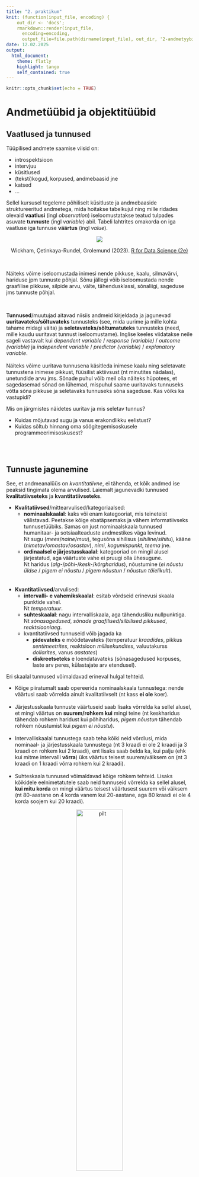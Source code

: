 ```yaml
---
title: "2. praktikum"
knit: (function(input_file, encoding) {
    out_dir <- 'docs';
    rmarkdown::render(input_file,
      encoding=encoding,
      output_file=file.path(dirname(input_file), out_dir, '2-andmetyybid_objektityybid.html'))})
date: 12.02.2025 
output: 
  html_document:
    theme: flatly
    highlight: tango
    self_contained: true
---
```


```r
knitr::opts_chunk$set(echo = TRUE)
```


# Andmetüübid ja objektitüübid {.tabset .tabset-pills}

## Vaatlused ja tunnused

<!-- Mis on andmed? informatsioon kellegi või millegi kohta-->

Tüüpilised andmete saamise viisid on:  

- introspektsioon  
- intervjuu  
- küsitlused  
- (teksti)kogud, korpused, andmebaasid jne    
- katsed  
- ... 

Sellel kursusel tegeleme põhiliselt küsitluste ja andmebaaside struktureeritud andmetega, mida hoitakse tabelkujul ning mille ridades olevaid **vaatlusi** (ingl *observation*) iseloomustatakse teatud tulpades asuvate **tunnuste** (ingl *variable*) abil. Tabeli lahtrites omakorda on iga vaatluse iga tunnuse **väärtus** (ingl *value*).     

<center>  
![](imgs/var_obs_val.png)  
<p>Wickham, Çetinkaya-Rundel, Grolemund (2023). <a href="https://r4ds.hadley.nz/">R for Data Science (2e)</a></p>
</center>  

<br>

Näiteks võime iseloomustada inimesi nende pikkuse, kaalu, silmavärvi, hariduse jpm tunnuste põhjal. Sõnu jällegi võib iseloomustada nende graafilise pikkuse, silpide arvu, välte, tähendusklassi, sõnaliigi, sageduse jms tunnuste põhjal.  

<br>

**Tunnused**/muutujad aitavad niisiis andmeid kirjeldada ja jagunevad **uuritavateks/sõltuvateks** tunnusteks (see, mida uurime ja mille kohta tahame midagi väita) ja **seletavateks/sõltumatuteks** tunnusteks (need, mille kaudu uuritavat tunnust iseloomustame). Inglise keeles viidatakse neile sageli vastavalt kui *dependent variable* / *response (variable)* / *outcome (variable)* ja *independent variable* / *predictor (variable)* / *explanatory variable*.  
<br>
Näiteks võime uuritava tunnusena käsitleda inimese kaalu ning seletavate tunnustena inimese pikkust, füüsilist aktiivsust (nt minutites nädalas), unetundide arvu jms. Sõnade puhul võib meil olla näiteks hüpotees, et sagedasemad sõnad on lühemad, mispuhul saame uuritavaks tunnuseks võtta sõna pikkuse ja seletavaks tunnuseks sõna sageduse. Kas võiks ka vastupidi?     

Mis on järgmistes näidetes uuritav ja mis seletav tunnus?   

- Kuidas mõjutavad sugu ja vanus erakondlikku eelistust?   
- Kuidas sõltub hinnang oma söögitegemisoskusele programmeerimisoskusest?   

<br>
<br>

## Tunnuste jagunemine

See, et andmeanalüüs on *kvantitatiivne*, ei tähenda, et kõik andmed ise peaksid tingimata olema arvulised. Laiemalt jagunevadki tunnused __kvalitatiivseteks__ ja __kvantitatiivseteks__.  

- __Kvalitatiivsed__/mittearvulised/kategoriaalsed:  
    * __nominaalskaalal__: kaks või enam kategooriat, mis teineteist välistavad. Peetakse kõige ebatäpsemaks ja vähem informatiivseks tunnusetüübiks. Samas on just nominaalskaala tunnused humanitaar- ja sotsiaalteaduste andmestikes väga levinud. <br> Nt sugu (_mees_/_naine_/_muu_), tegusõna sihilisus (_sihiline_/_sihitu_), kääne (_nimetav_/_omastav_/_osastav_), _nimi_, _kogumispunkt_, _teema_ jne.  
    * __ordinaalsel e järjestusskaalal__: kategooriad on mingil alusel järjestatud, aga väärtuste vahe ei pruugi olla ühesugune. <br> Nt haridus (_alg-_/_põhi-_/_kesk-_/_kõrgharidus_), nõustumine (_ei nõustu üldse_ / _pigem ei nõustu_ / _pigem nõustun_ / _nõustun täielikult_).  
<br>    
- __Kvantitatiivsed__/arvulised:
    * __intervalli- e vahemikskaalal__: esitab võrdseid erinevusi skaala punktide vahel. <br> Nt _temperatuur_.
    * __suhteskaalal__: nagu intervalliskaala, aga tähendusliku nullpunktiga. <br> Nt _sõnasagedused_, _sõnade graafilised/silbilised pikkused_, _reaktsiooniaeg_.  
    * kvantitatiivsed tunnuseid võib jagada ka  
        - __pidevateks__ e mõõdetavateks (temperatuur _kraadides_, pikkus _sentimeetrites_, reaktsioon _millisekundites_, valuutakurss _dollarites_, vanus _aastates_)  
        - __diskreetseteks__ e loendatavateks (sõnasagedused korpuses, laste arv peres, külastajate arv etendusel).  


Eri skaalal tunnused võimaldavad erineval hulgal tehteid.   

- Kõige piiratumalt saab opereerida nominaalskaala tunnustega: nende väärtusi saab võrrelda ainult kvalitatiivselt (nt kass __ei ole__ koer).   
<br>
- Järjestusskaala tunnuste väärtuseid saab lisaks võrrelda ka sellel alusel, et mingi väärtus on __suurem/rohkem kui__ mingi teine (nt keskharidus tähendab rohkem haridust kui põhiharidus, *pigem nõustun* tähendab rohkem nõustumist kui *pigem ei nõustu*).  
<br>
- Intervalliskaalal tunnustega saab teha kõiki neid võrdlusi, mida nominaal- ja järjestusskaala tunnustega (nt 3 kraadi ei ole 2 kraadi ja 3 kraadi on rohkem kui 2 kraadi), ent lisaks saab öelda ka, kui palju (ehk kui mitme intervalli __võrra__) üks väärtus teisest suurem/väiksem on (nt 3 kraadi on 1 kraadi võrra rohkem kui 2 kraadi).  
<br>
- Suhteskaala tunnused võimaldavad kõige rohkem tehteid. Lisaks kõikidele eelnimetatutele saab neid tunnuseid võrrelda ka sellel alusel, __kui mitu korda__ on mingi väärtus teisest väärtusest suurem või väiksem (nt 80-aastane on 4 korda vanem kui 20-aastane, aga 80 kraadi ei ole 4 korda soojem kui 20 kraadi).  

<center>
![pilt](imgs/scales.JPG){width=50%}  
<span style="font-size:12px">Levshina 2015: 18</span>
</center>

<br>
Tunnuseid on võimalik teisendada ühest klassist teise, ent ainult suunal suhteskaala -> nominaalskaala ehk _ratio_ -> _nominal_!  
Näiteks sõnasagedus on intervalliskaala tunnus, aga võime sõnad jagada ka klassidesse *harvad*, *keskmise sagedusega* ja *sagedased*, mispuhul on tegemist järjestusskaala tunnusega. Vastupidi ei ole aga võimalik tunnuseid teisendada.   
<br>



Küsitluses, millele vastasid, olid järgmised küsimused. Millised neist on kvalitatiivsed ja millised kvantitatiivsed? Millisel skaalal tunnused on?  


```r
load("data/kysimustik_2025.RData")
dat <- read.delim("data/kysimustik2021_taiend.txt", fileEncoding = "UTF-8")
kyssad <- dat[1,]
```


```r
a <- t(kyssad)
dimnames(a)[2] <- ""
a
```

<!--
Nominaalskaala: Q3, Q5, Q8, Q10, Q6?
Ordinaalskaala: Q7, Q9
Intervallskaala: Q2
Suhteskaala: Q4
-->


## Nominaalskaalal tunnused

```r
library(ggplot2)
library(dplyr)
library(egg)
library(gridGraphics)
library(webp)
library(png)
glaucus <- read_webp("imgs/glaucus.png")
kaelkirjak <- readPNG("imgs/giraffe.png")
koer <- read_webp("imgs/dog.webp")

teema <- theme(axis.text = element_text(size = 12),
               title = element_text(size = 12),
               panel.background = element_blank(),
               axis.line.x = element_line(color = "grey80"),
               axis.ticks.y = element_blank(),
               axis.ticks.x = element_line(color = "grey70"))


kategs <- function(tunnus, pealkiri, aspekt, loomad, ord, caption = ""){
    if(ord){
        kysimustik %>%
            group_by(.data[[tunnus]], .drop = FALSE) %>%
            tally() %>%
            ggplot(aes(x = .data[[tunnus]], y = n)) + labs(caption = caption) -> p
    }else{
        kysimustik %>%
            group_by(.data[[tunnus]], .drop = FALSE) %>%
            tally() %>%
            ggplot(aes(x = reorder(.data[[tunnus]], n), y = n)) -> p
    }
    p +
        geom_col(aes(fill = n), width = 0.95, show.legend = F) +
        geom_text(aes(label = n), hjust = 1.2, color = "white") +
        coord_flip() +
        scale_fill_gradient(low = "#68948D", high = "#D2B278") +
        scale_x_discrete(labels = function(x) stringr::str_wrap(x, width = 30, whitespace_only = F)) +
        labs(x = "", y = "", title = stringr::str_wrap(pealkiri, width = 30)) +
        teema +
        theme(aspect.ratio = 1/aspekt) -> p1
    if(loomad){
        p1 +
            annotation_custom(rasterGrob(koer), xmin = 3.5, xmax = 4.5, ymin = 0.5, ymax = 3.5) +
            annotation_custom(rasterGrob(kaelkirjak), xmin = 2.5, xmax = 3.5, ymin = 0.5, ymax = 3.5) +
            annotation_custom(rasterGrob(glaucus), xmin = 1.5, xmax = 2.5, ymin = 0.5, ymax = 3.5)
    }else{
        p1
    }
}

kategs("oppekava", "Millisel õppekaval õpid?", 1, F, F) -> p2
kategs("kogemused_kvant", "Kas sul on varasemaid kogemusi kvantitatiivsete meetoditega?", 5, F, F) -> p3
kategs("lemmikjook", "Kohv või tee?", 4, F, F) -> p4
kategs("lemmikloom", "Vali loom", 2, T, F) -> p5

ggarrange(p2, p3, p4, p5, ncol = 1)
```

## Nominaalskaalal tunnused?

```r
kategs("programmeerimisoskus", "Kirjelda oma programmeerimisoskusi", 2, F, F)
  
```

## Ordinaalskaalal tunnused

```r
kategs("kursuse_labimine", "Kui tõenäoline on, et läbid selle kursuse?", 3, F, T, "Skaala: 1 (kindlasti kukun läbi) - 5 (kindlasti saan läbi)") -> p6
kategs("soogitegemisoskus", "Hinda oma söögitegemisoskusi", 3, F, T, "Skaala: 1 (tellin toitu koju) - 5 (meisterkokk)") -> p7

ggarrange(p6, p7, ncol = 1)
```

## Intervalliskaalal tunnused

```r
nums <- function(tunnus, tyyp, pealkiri){
  ggplot(data = kysimustik, aes(x = .data[[tunnus]])) +
    teema -> p
  if(tyyp == "tulp"){
    p +
      geom_bar(aes(fill = after_stat(count)), show.legend = F) +
      coord_flip() +
      scale_fill_gradient(low = "#68948D", high = "#D2B278") +
      scale_x_continuous(breaks = seq(min(kysimustik$synniaasta), max(kysimustik$synniaasta), 1)) +
    theme(axis.text.y = element_text(size = 10)) +
      labs(x = "", y = "", title = pealkiri)
  }else if(tyyp == "hist"){
    p +
      geom_histogram(aes(fill = after_stat(count)), show.legend = F, binwidth = 5, boundary = 0) +
      scale_fill_gradient(low = "#68948D", high = "#D2B278") +
      theme(axis.line = element_line(color = "grey80")) +
      labs(x = pealkiri, y = "", subtitle = "Histogramm")
  }else if(tyyp == "tihedus"){
    p +
      geom_density(fill = "#68948D", color = "#D2B278") +
      theme(axis.line = element_line(color = "grey80")) +
      labs(x = pealkiri, y = "Tõenäosustihedus", subtitle = "Tihedusgraafik")
  }else{
    p +
      geom_boxplot(fill = "#68948D", color = "#D2B278") +
      theme(axis.text.y = element_blank(), axis.line.y = element_line(color = "grey80")) +
      labs(x = pealkiri, y = "", subtitle = "Karpdiagramm")
  }
}


nums("synniaasta", "tulp", "Mis on sinu sünniaasta?") -> p8
nums("synniaasta", "hist", "Sünniaasta") -> p9
nums("synniaasta", "tihedus", "Sünniaasta") -> p10
nums("synniaasta", "karp", "Sünniaasta") -> p11

library(gridExtra)
grid.arrange(p8, grid.arrange(p9, p10, p11, nrow = 1), ncol = 1, heights = c(0.7,0.3))
```


## Suhteskaalal tunnused
```r
nums("kaua_opid", "hist", "Õpitud aastaid") -> p12
nums("kaua_opid", "tihedus", "Õpitud aastaid") -> p13
nums("kaua_opid", "karp", "Õpitud aastaid") -> p14

figs <- ggarrange(p12, p13, p14, nrow = 1, draw = F)
ggpubr::annotate_figure(figs, top = ggpubr::text_grob("Mitu aastat oled käinud ülikoolis?", size = 14, hjust = 1.1))
```



## Objektitüübid {.tabset .tabset-pills}  

Saame R-is töötada erinevat tüüpi andmetega. Suhte- ja intervallskaala väärtused on tüüpiliselt arvud, nominaal- ja järjestusskaala väärtused on tüüpiliselt tekst. Viimaseid tuleb R-is kirjutada jutumärkide vahele.


```r
68
1.7^1.7
"kass"
"kass ja koer"
```


Võime toimetada R-is niisiis küll ka konkreetsete arvude või tekstijärjenditega, aga enamasti tekib meil vajadus neid väärtusi või erinevate tehete tulemusi hilisemaks kasutamiseks talletada. **Objektiks** võimegi nimetada elementi, mis **talletab** mingit tüüpi andmeid (teksti/tekste, arve, tabeleid, maatrikseid jne). Objektile saab väärtusi omistada kas võrdusmärgiga `=` või noolekesega `<-`. Sellel kursusel eelistame noolekest, et selgemalt eristada objektidele ja funktsiooni argumentidele väärtuste omistamist.   

```r
a <- 1.7

68 -> b # noolekese ots peab olema suunatud objekti suunas
68 <- b # ei tööta

c <- b/(a^2)
d <- "kass"
```

Sellisel juhul ilmub objekt R-i keskkonda (*Environment* paneeli), aga konsooli teda ei trükita. Konsooli trükkimiseks saab kasutada lihtsalt objekti nime.  

```r
c
```

Objektide kasutamine teeb esiteks meie koodi paremini loetavaks, kuna objektidele saab anda tähenduslikke nimesid. Piiranguks nimetamisel on vaid see, et **objekti nimi ei tohi alata numbriga ega tohi sisaldada tühikuid ega kirjavahemärke peale alakriipsu ja punkti**.  

```r
pikkus_m <- 1.7 # loome objekti, mille väärtus on 1.7
kaal_kg <- 68 # loome objekti, mille väärtus on 68

KMI <- kaal_kg/(pikkus_m ^ 2) # loome objekti, mille väärtus on objekti 'kaal_kg' väärtus jagatud objekti 'pikkus_m' väärtuse ruuduga
KMI # trükime objekti 'KMI' väärtuse konsooli
```

Teiseks saab üht ja sama objekti koodis korduvalt kasutada ja selle väärtusi (nt vastavalt kasutaja sisendile) muuta. Sellest saab paremini aru, kui hakkame andmetabelitega tegelema.  

Igat objekti iseloomustavad __tüüp__ ja __klass__. 

__Objektitüüp__ (vahel nimetatakse ka andmetüübiks) ütlebki meile seda, **mis sorti** andmetega on tegemist. Põhilised objektitüübid on R-is niisiis  

- **arv** (*numeric*)  
    nt `123.456` või `1234`  
- **tekst** (*character*)  
    nt `"Tere!"`, `"Number 2"`, `"123.456"`  
- **tõeväärtus** (*logical*)  
    nt `TRUE` ja `FALSE`

<br>
<br>

### Arvud

__Arvud__ (*numeric*), nagu oleme juba näinud, kirjutatakse lihtsalt numbritega. Arvulise väärtusega muutujatega saab teha matemaatilisi tehteid (liita-lahutada jne).     

```r
4 # see trükitakse välja, objekti ei teki
arv1 <- 4 # objektile 'arv1' omistatakse väärtus 4, aga midagi välja ei trükita
arv2 <- 5

arv3 <- sqrt((arv1 + arv2)^3) # ^-märk tähistab siin astendamist, sqrt() on ruutjuure leidmise funktsioon
arv3 # see trükitakse välja
```

Arvud võivad omakorda jaguneda täisarvudeks (`integer`) ja murdarvudeks/ujukomaarvudeks (`double`). Murdarvus kasutatakse R-is vaikimisi koma asemel punkti (nt `2.7`, mitte `2,7`)!  


### Tekst

__Tekst__ (*character*) tuleb kirjutada jutumärkides (kas ühe- või kahekordsetes). Ka numbreid võib esitada tekstina. Tekstiga matemaatilisi tehteid teha ei saa, küll aga saab eri funktsioonide abil näiteks tekstiosi omavahel kombineerida või tekstijada (ingl *string*) pikkust pärida.  

```r
"Tartu" # see trükitakse konsooli, objekti ei teki
pärisnimi <- "Tartu" # objektile 'pärisnimi' omistatakse väärtus "Tartu", aga midagi välja ei trükita
üldnimi <- 'ülikool' # ühekordsed jutumärgid töötavad samaväärselt
arv <- "104" # objektile 'arv' omistatakse tekstiväärtus "104"
paste(pärisnimi, üldnimi, arv, sep= " ") # kleebime kolme objekti väärtused kokku (paste = kleebi)
nchar(üldnimi) # leia objekti 'üldnimi' väärtuse tähemärkide arv (n = number, char = characters)
substr(üldnimi, 4, 7) # võta välja objekti üldnimi väärtuse 4.-7. tähemärk (substr = substring)

# mis juhtub tekstiga matemaatilisi tehteid proovides?
pärisnimi + üldnimi 
arv^2
```

<p style="text-align: right;">![](imgs/q15.PNG){width=40%}</p>
<p style="text-align: right;">Küsimus R-i testist</p>

### Tõeväärtused

__Tõeväärtus__ (*logical*) on binaarne muutuja, millel on kaks võimalikku väärtust: __TRUE__ ja __FALSE__, need sisestatakse suurtäheliselt ilma jutumärkideta, töötab ka ainult esitähega T/F.  

Milleks tõeväärtusi vaja on? 

Tõeväärtused saame vastuseks, kui testime, kas mingi tingimus on täidetud. Tingimuste kontrolli läheb meil vaja siis, kui meil on näiteks suuremast andmestikust vaja leida kindlatele tunnustele vastav alamosa (näiteks võtta tabelist välja ainult read, kus tulbas `Sugu` on väärtus *mees*, või read, kus tulbas `Vanus` on suurem väärtus kui 50). Tõeväärtustega saab ka matemaatilisi tehteid teha.  

```r
üks <- 1 # objektile 'üks' omistatakse väärtus 1, midagi välja ei trükita
kaks <- 2
üks > kaks # Kas objekti 'üks' väärtus on suurem kui objekti 'kaks' väärtus?
3 == üks + kaks # Kas arv 3 võrdub objekti 'üks' väärtuse ja objekti 'kaks' väärtuse summaga?

"koer" == "kass" # Kas tekst "koer" on sama mis "kass"?

TRUE == 1 # Kas TRUE on võrdne ühega?
FALSE == 0 # Kas FALSE on võrdne nulliga?
FALSE + TRUE + FALSE
400 * TRUE
```


### Tundmatu väärtus

Lisaks on R-is oluline __tundmatu väärtus__ ehk __NA__ (*not applicable*, *not available*, *no answer*). Kõigi objektitüüpide hulgas võib olla tundmatuid väärtusi, näiteks kui me ei tea kõikide oma andmestiku katseisikute vanuseid, mõni mõõtmistulemus on läinud untsu või mõni kategooria pole üldse kõikide vaatluste puhul relevantne. Tundmatu väärtusega tehteid tehes on tulemuseks samuti tundmatu väärtus.  

```r
tundmatu <- NA
3 + NA
is.na(tundmatu)
```


### Objekti tüübi küsimine

Objektide tüüpi saab küsida käsuga **`mode()`** või **`class()`**.  
```r
mode(arv1)
class(arv1)
mode(pärisnimi)
class(pärisnimi)
mode(tundmatu)
class(tundmatu)
```

Samuti võib küsida, kas objekt on mingit konkreetset tüüpi.  

```r
is.numeric(arv1)
is.character(pärisnimi)
is.logical(tundmatu)
```

<br>
Vahel kodeeritakse andmestikes tundmatud väärtused mingi kindla väärtuse abil, nt `-99`, `.` vmt. Sel juhul ei tea R vaikimisi, et tegemist on erilise väärtusega, ning seda tuleb andmeid sisse lugedes talle eraldi öelda.   


## Ülesanne 1

Loo üks objekt `nimi`, millele omistad väärtuseks oma eesnime, teine objekt `vanus`, millele omistad väärtuseks oma vanuse, ning kolmas objekt `hinnang`, mis võib saada väärtuseks ainult kas sõna *juba* või sõna *alles*.   

Jooksuta seejärel allolevat `paste()` käsku, et lasta R-il sind sobivalt tutvustada.

```r
paste("Minu nimi on ", nimi, " ja ma olen ", hinnang, " ", vanus, "-aastane!", sep = "")
```



## Objektiklassid {.tabset .tabset-pills}  

__Objektiklass__ tähistab andmestruktuuri ehk seda, kuidas andmed objektis on **korrastatud**. Objektiklasse on küll ka rohkem ja spetsiifilisemaid, aga esialgu võiks meil tulla tegemist 4 põhilise klassiga:

- **vektorid** (*vector*)  
    nt `1`, `1:10`, `c(1:10)`, `c(1,400,800)`, `"Tere!"`, `c("Tere!", "Head aega!")`, `TRUE`, `c(TRUE, FALSE, TRUE, TRUE)`, `vector("character", length = 10)`  
- **listid** (*list*)   
    nt `list(1:10)`, `list(1:10, 10:5)`, `list(1:10, "a", list(c(TRUE, FALSE), TRUE))`  
- **maatriksid** (*matrix*)   
    nt `matrix(1:9)`, `matrix(1:9, nrow = 3)`, `matrix(c(TRUE, TRUE, FALSE, FALSE), ncol = 2)`
- **tabelid** (*data.frame*)  
    nt `data.frame(nimi = c("Anu", "Mart", "Sipsik"), pikkus = c(145, 160, 30), kaal = c(40, 58, 2))`, `as.data.frame(matrix(1:9, nrow = 3))`

**Vektorid** on ühemõõtmelised objektid, mis võivad sisaldada ainult üht tüüpi elemente, nt ainult arve, ainult teksti või ainult tõeväärtuseid.  
**Maatriksid** on kahemõõtmelised (= ridade ja tulpadega) objektid, mis võivad sisaldada ainult üht tüüpi elemente, nt ainult arve, ainult teksti või ainult tõeväärtuseid.   
**Tabelid** on kahemõõtmelised objektid, mis võivad veergudes sisaldada erinevat tüüpi elemente (nt tekstivektoreid, arvuvektoreid, tõeväärtusvektoreid).  
**Listid** on komplekssed, struktureerimata objektid, mis võivad sisaldada erinevat tüüpi elemente, sh tabeleid ja teisi liste, funktsioone jm.    

<br>
<p style="text-align: center;">![](imgs/r_data_structures.png){width=70%}</p>
<p style="text-align: center;">R-i objektiklassid (https://web.itu.edu.tr/~tokerem/r_language.html)</p>
<br>

Kõige rohkem pöörame sellel kursusel tähelepanu just vektoritele ja tabelitele. Tabelite (ja maatriksite) puhul on oluline ära märkida, et R-is peaks tabel olema kindlasti **sümmeetriline**, st igas reas on ühepalju tulpasid ja igas tulbas ühepalju ridu (nn *tidy* andmestruktuur). Selline Exceli-tüüpi tabel, kus ühe ruudulise lehe peal võib olla mitu tabelit, on R-ile raskesti seeditav. Ka erinevad stiliseeritud ja pesastatud tabelid, kus ühes lahtris toimub omakorda jagunemine väiksemateks lahtriteks, võivad tekitada omajagu tüli (vt ka nt [https://www.r-bloggers.com/2020/05/what-it-takes-to-tidy-census-data/](https://www.r-bloggers.com/2020/05/what-it-takes-to-tidy-census-data/?fbclid=IwAR1uOsWBZw2Vuq-mIWuo-epZ9x_1E0i2hlLtY967J3hh3f3ZCRbrrM0vuGg)).  
Keerulisema struktuuriga objektidega, nagu on R-is list, me täna ei tegele, aga näeme neid rohkem siis, kui hakkame mudelite väljundeid vaatama.

<br>

### Vektorid

R-i põhiline objektiklass on __vektor__. Kõik teised objektid koosnevad vektoritest, st nende osi saab käsitleda vektoritena.

Vektor on ühemõõtmeline objekt, millel võib olla üks või enam üht tüüpi väärtust. Kõige lihtsam vektor koosnebki ainult ühest elemendist, st tal on üks väärtus. Näiteks kui sisestada üks arv või üks sõna, siis see on vektor, millel on üks element.  

```r
4
length(4) # käsk `length()` annab vastuseks vektori elementide arvu.
```

Vektoris võib olla ka rohkem kui üks väärtus. Funktsioon **`c()`** (*concatenate*) kombineerib üksikud väärtused kokku vektoriks (erinevate väärtuste loendiks).  

```r
arvuvektor <- c(3,6,8,11,24)
tekstivektor <- c("nina", "kõrvad", "silmad")
```

Järjestikuste arvude jada saab luua ka kooloniga.  

```r
arvuvektor2 <- c(1,2,3,4,5) 
# on sama, mis
arvuvektor3 <- 1:5
```

Kui mõelda pisut etteruttavalt andmetabelite peale, siis põhimõtteliselt iga andmetabeli tulp, mis sisaldab üksikute vaatluste konkreetse tunnuse väärtusi (nt vanuseid), on sisuliselt üks vektor.  

<br>

**Proovi nüüd nende loodud vektorite peal funktsiooni `length()`, mis ütleb, mitu väärtust vektoris on.**     

<br>

Ühes vektoris on **kõik elemendid sama tüüpi** (nt ainult arvud, ainult tekst, ainult loogilised väärtused). Vektori tüüpi saab jällegi küsida käsuga `mode()` või `class()`.

```r
class(arvuvektor)
```

Kui püüda samasse vektorisse kokku panna eri tüüpe elemente, siis arvude ja loogiliste väärtuste kombineerimisel teisendatakse loogilised väärtused arvudeks (0 või 1), nende kombineerimisel tekstiga omakorda teisendatakse kõik elemendid tekstiks.  


<p style="text-align: right;">![](imgs/q1.PNG){width=40%} ![](imgs/q2.PNG){width=40%}</p>
<p style="text-align: right;">Küsimused R-i testist</p>

<center>![](imgs/tubbies.jpg)</center>

<br>

Käsk `c()` võib omavahel kokku kombineerida mitte ainult mitu üksikut väärtust, vaid ka mitu mitmest elemendist koosnevat vektorit.

```r
veel_üks_arvuvektor <- c(arvuvektor, arvuvektor2, 20:30)
veel_üks_arvuvektor
length(veel_üks_arvuvektor)
```


Vektoritega tehete tegemisel rakendatakse tehet (nt liitmine) elementide kaupa. Kui vektorid on eri pikkusega, siis lühemat vektorit taaskasutatakse.

```r
# ühepikkused vektorid
arvuvektor + arvuvektor2 # liida 3+1, 6+2, 8+3, 11+4, 24+5

# erineva pikkusega vektorid
1:10 * c(3,0) # 1*3, 2*0, 3*3, 4*0 jne
```

Ja kui pikem vektor ei jagu täpselt lühemaga, siis lühemat küll taaskasutatakse nii, et kõik pikema vektori elemendid saaksid endale paarilise, aga kõik lühema vektori elemendid ei saa võrdselt kordusi, mille kohta antakse ka hoiatus.  

```r
1:10 * c(3,0,1) # 1*3, 2*0, 3*1 ... 10*3
```

<br>
<br>

Vektorist saab üksiku väärtuse või mingi osa kätte __indeksite__ abil. Indeksid on tegelikult ise ka vektorid. Indeks kirjutatakse vektori nime järele nurksulgudesse:

```r
tekstivektor2 <- c("kala", "kana", "kaja", "kava", "kaba", "kada", "kaka", "kaua", "kama")
tekstivektor2[3] # vektori kolmas element
tekstivektor2[2:4] # vektori teine, kolmas ja neljas element
tekstivektor2[c(5,1)] # vektori viies ja esimene element
```

<p style="text-align: right;">![](imgs/q3.PNG){width=40%}</p>
<p style="text-align: right;">Küsimus R-i testist</p>


Omamoodi indeksitena saab kasutada ka võrratusi, mispuhul indeksitena kasutatav vektor on tõeväärtuste vektor.  

```r
tekstivektor2 == "kana" # küsi iga tekstivektori elemendi kohta, kas see võrdub sõnaga "kana"
tekstivektor2[tekstivektor2 == "kana"] # küsi vektorist ainult neid elemente, mis võrduvad sõnaga "kana"

arvuvektor > 10 # küsi iga arvuvektori elemendi kohta, kas see on suurem kui 10
arvuvektor[arvuvektor > 10] # küsi vektorist ainult neid elemente, mis on suuremad kui 10
```


<br>
<br>

Vektori eritüüp on faktor. __Faktor__ (*factor*) on piiratud hulga väärtustega nominaalne vektor. 

```r
vanus <- factor(c("vana","noor","noor"), levels=c("noor","vana"))
```

Miks faktoreid vaja on?   
1) faktori väärtuseid saab järjestada, see on oluline näiteks järjestusskaalaga muutujate puhul ("vana" > "keskealine" > "noor");  
2) on arvutuslikult ökonoomsem, sest ehkki faktori taseme (*level*) nimi võib koosneda mitmest tähemärgist (nt *noor*, *keskealine*), on iga tase/klass tegelikult kodeeritud unikaalse arvuga (nt *1*, *2*).   

Faktori tasemed märgivad faktori unikaalseid väärtusi. Faktori tasemed on alati mingil moel järjestatud, ent vaikimisi tähestiku järjekorras või arvude puhul väiksemast suuremani. Faktori tasemeid saab küsida käsuga `levels()`.  

```r
haridus <- factor(c("põhi", "kesk", "põhi", "kesk", "kõrg"))
arvud <- factor(c(9,3,6,2,1,1,2,2))
levels(haridus)
levels(arvud)
```

<p style="text-align: right;">![](imgs/q11.PNG){width=60%}</p>
<p style="text-align: right;">Küsimus R-i testist</p>

Faktoreid saab ümber järjestada näiteks `factor()`-funktsioonis argumendi `levels` abil.

```r
haridus <- factor(haridus, levels = c("põhi", "kesk", "kõrg"))
arvud <- factor(arvud, levels = c(9,6,3,2,1))
levels(haridus)
levels(arvud)
```

Kui vektorite puhul annavad käsud `mode()` ja `class()` sama väljundi, siis keerukamate andmestruktuuride puhul näeme nende kasutuses juba erinevusi. Näiteks faktorite puhul ütleb `class()` seda, milline on andmestruktuur, `mode()` aga seda, mis tüüpi andmetest see struktuur koosneb.  

```r
class(haridus)
mode(haridus)
```


Eraldi faktori liik on järjestatud faktor (*ordered factor*), mille puhul on eksplitsiitne ka see, et iga järgmine faktori tase on eelmisest suurem/kõrgem/rohkem/tähtsam.

```r
haridus <- factor(haridus, ordered = TRUE)
haridus
class(haridus)
mode(haridus)
```



### Tabelid

Tabel on kahemõõtmeline objekt: on read ja veerud, aga oluline on see, et **igas reas on sama palju veerge ja vastupidi**, ehkki lahtrites võib olla ka puuduvaid väärtusi.  

Siin kursusel kasutame kõige rohkem tabeleid, mille klass on *data.frame*, mingites olukordades ka maatriksit (*matrix*). Maatriksi ja *data.frame*'i vahe R-is on see, et maatriksis saab olla ainult ühte tüüpi andmeid (nt ainult arvud), aga *data.frame*'is võib iga tulp olla erinevat tüüpi.

```r
matrix(20:28, # arvud, mis tabelisse lähevad
       ncol = 3, # tulpade arv, millesse arvud jagatakse
       dimnames = list(c("1", "2", "3"), # reanimed
                       c("Arvud1", "Arvud2", "Arvud3"))) # tulbanimed

data.frame(Arvud = c(20,21,22), # esimese tulba nimi ja väärtused
           Tekst = c("a", "b", "c"), # teise tulba nimi ja väärtused
           Tõeväärtused = c(TRUE, FALSE, FALSE)) # kolmanda tulba nimi ja väärtused
```


Nagu näeme, saab R-is andmeid ka vektoritest `data.frame()` käsuga tabeliks kokku panna, aga üldjuhul saame *data.frame*'i kujulise objekti nii, et loeme tabelina struktureeritud andmeid mingist failist.  

<br>

Kui andmestik on R-is korrastatud ja **RData** formaadis salvestatud, siis neid andmestikke saab avada käsuga **`load()`**. Näiteks sellisel kujul on Moodle'is failis *kysimustik_2025.RData* korrastatud vastused küsimustikule, mida eelmises praktikumis täitsite. Lisaks on seal ka varasemate aastate vastused. Kui laadite RData andmestiku alla ja panete selle oma kursuse andmestike kausta (nt kausta nimega `andmestikud`, `andmed`, `data` vmt).

```r
load("data/kysimustik_2025.RData")
```

Selle käsurea rakendamisest justkui ei juhtugi midagi, aga töölauale tekkis objekt nimega **kysimustik**, mille klassiks on `data.frame`.     

```r
class(kysimustik)
```


<br>

Nüüd oleks vaja saada natuke aimu, mida see tabel endast kujutab. Selleks proovime käske/funktsioone:

- **`dim()`**  
- **`View()`**  
- **`head()`**    
- **`tail()`**   
- **`summary()`**    
- **`str()`**    

```r
dim(kysimustik) # mitu rida ja mitu tulpa on tabelis?
View(kysimustik) # vaata tervet andmetabelit
head(kysimustik) # näita tabeli esimesi ridu
tail(kysimustik) # näita tabeli viimaseid ridu
summary(kysimustik) # näita ülevaadet tabeli tunnustest
str(kysimustik) # näita tabeli struktuuri
```

<br>

Kui andmetabel ei ole RData-formaadis (enamasti ei ole), saab selle sisselugemiseks kasutada paljusid muid funktsioone, mis algavad üldjuhul sõnaga **`read`**.   

**csv**- või **txt**-formaadis tabeleid saab lugeda näiteks järgmiste käskudega, mis erinevad põhiliselt selle poolest, millised on erinevate argumentide (nt `header`, `sep`) vaikeväärtused:     

```r
kysimustik_csv <- read.table("data/kysimustik_2025.csv", header = TRUE, sep = "\t", encoding = "UTF-8")
kysimustik_csv <- read.delim("data/kysimustik_2025.csv", encoding = "UTF-8")
kysimustik_csv <- read.csv("data/kysimustik_2025.csv", sep = "\t", encoding = "UTF-8")
kysimustik_csv <- read.csv2("data/kysimustik_2025.csv", sep = "\t", encoding = "UTF-8")
```

Failil `kysimustik_2025.csv` on tulbanimedega päis (`header`), tulpasid eraldavad tabulaatorid (`\t`) ning faili kodeering on UTF-8. Kuna funktsioonide vaikeväärtused on erinevad (näiteks `read.table()` eeldab vaikimisi, et tabelil ei ole tulbanimesid), peame eri funktsioonidega andmeid sisse lugedes täpsustama erinevaid asju, vastavalt oma andmestiku struktuurile.  


<p style="text-align: right;">![](imgs/q8.PNG){width=40%} ![](imgs/q9.PNG){width=40%}</p>
<p style="text-align: right;">![](imgs/q4.PNG){width=40%}</p>
<p style="text-align: right;">Küsimused R-i testist</p>   

<br>

R-i saab erinevate pakettide abil laadida ka muus formaadis faile, näiteks Exceli, SPSSi, SASi, STATA, JSONi või XMLi faile.    

```r
# Exceli failid
# install.packages("readxl")
library(readxl)
kysimustik_xlsx <- read_excel("data/kysimustik_2025.xlsx")
```

```r
# SPSSi, SASi, STATA failid
# install.packages("haven")
library(haven)
kysimustik_sav <- read_sav("data/kysimustik_2025.sav") # SPSS
kysimustik_sas7bdat <- read_sas("data/kysimustik_2025.sas7bdat") # SAS
kysimustik_dta <- read_stata("data/kysimustik_2025.dta") # STATA
```

```r
# JSONi fail
# install.packages("jsonlite")
library(jsonlite)
kysimustik_json <- fromJSON("data/kysimustik_2025.json")
```

```r
# XMLi fail
# install.packages("xml2")
library(xml2)
kysimustik_xml <- as.data.frame(read_xml("data/kysimustik_2025.xml"))
```


<br>



Tabelist saab selle osi pärida samamoodi *indeksite* abil nagu vektorist, aga nüüd peab arvestama, et nurksulgudes tuleb märkida **nii ridade kui ka veergude indeksid**.  
**Ridade indekseid täpsustame kantsulgude sees enne koma ja tulpade indekseid pärast koma.**   

```r
kysimustik[1,] # küsimustiku 1. rida
kysimustik[c(1,3,5,7),] # küsimustiku 1., 3., 5. ja 7. rida

kysimustik[,5] # küsimustiku 5. tulp
kysimustik[,1:2] # küsimustiku 1. ja 2. tulp

kysimustik[3, 5] # küsimustiku 3. rea 5. tulba väärtus
kysimustik[1:10, 5] # küsimustiku esimese 10 rea 5. tulba väärtused
```


<br>

Kui me tahame tabelist **tulbanime järgi** välja võtta ühe terve tulba, siis seda saab ka nii:

```r
kysimustik$lemmikjook
# või
kysimustik[,"lemmikjook"]
```

See üks tulp on tegelikult ka vektor. Tulba või üksikud väärtused saab suunata ka eraldi uude objekti, tulba väärtusi omakorda indeksite abil välja võtta jne.

<br>

Nii nagu vektoreid võib ka tabelitest elemente (ridu või tulpasid) välja võtta ka võrratuste abil. 

```r
# tabel
kysimustik[kysimustik$synniaasta > 2002,] # read, kus sünniaasta väärtus on suurem kui 2002

# vektor
kysimustik[kysimustik$kogemused_kvant == "Jah",]$kaua_opid # "kaua_opid" tulba väärtused ridadel, kus "kogemused_kvant" väärtus on "Jah"
```



## Ülesanded

1. Võta andmestikust `kysimustik` välja mõni intervalliskaalal tunnus/tulp (kasuta arvulist indeksit).  
2. Võta andmestikust `kysimustik` välja sama tulp tulbanime järgi (kasuta $-märki).  
3. Suuna andmestiku `kysimustik` tulp `kogemused_kvant` eraldi objekti nimega `kogemused`. Mis tüüpi objekti saad?    
4. Korrasta objekti `kogemused` tasemed nii, et esimene tase oleks "Jah" ja teine "Ei".  
5. Lisa objekti `kogemused` väärtus "Võib-olla" (kasuta funktsiooni `c()`). Mis juhtub? 


## Lõpetuseks

Kui sul on tunne, et vajad pikemat sissejuhatust R-i alustesse, siis vaata [sissejuhatava kursuse materjale](https://kodu.ut.ee/~partel/r_andmestrukt.html) või uuri R-i paketti [Swirl](https://swirlstats.com/students.html).  


Järgmises praktikumis arvulised andmed ja nende visualiseerimine.


## Funktsioonide sõnastik


- `c()` - *concatenate*, kombineerib üksikud väärtused või mitmest elemendist koosnevad vektorid üheks vektoriks 
- `class()` - küsib objekti andmestruktuuri/andmetüüpi 
- `data.frame()` - kombineerib üksikud vektorid või maatriksid kokku andmetabeliks  
- `dim()` - küsib kahemõõtmelise R-i objekti (maatriksi või tabeli) ridade ja tulpade arvu   
- `factor()` - teeb tavalisest vektorist piiratud hulga väärtustega faktori   
- `head()` - kuvab R-i objekti esimesi elemente (andmetabelis nt vaikimisi esimest 6 rida)  
- `is.character()` - küsib, kas objekti andmetüüp on tekst   
- `is.logical()` - küsib, kas objekti andmetüüp on loogiline väärtus  
- `is.numeric()` - küsib, kas objekti andmetüüp on arv  
- `length()` - küsib, mitu elementi vektoris on. Kui kasutada data.frame'il, siis annab tabeli tulpade arvu   
- `levels()` - küsib, millised on faktori tasemed ehk unikaalsed väärtused  
- `list()` - teeb listi või muudab olemasoleva(d) objekti(d) listiks    
- `load()` - laadib RData formaadis salvestatud andmestikke   
- `matrix()` - teeb maatriksi või muudab olemasoleva(d) objekti(d) (nt vektori(d)) maatriksiks  
- `mode()` - küsib objekti andmetüüpi  
- `paste()` - kleebib üksikud väärtused või vektorid kokku üheks tekstijadaks (*string*'iks)   
- `read.csv()` - loeb failist (nt) txt- või csv-formaadis andmetabeli    
- `read.csv2()` - loeb failist (nt) txt- või csv-formaadis andmetabeli    
- `read.delim()` - loeb failist (nt) txt- või csv-formaadis andmetabeli    
- `read.table()` - loeb failist (nt) txt- või csv-formaadis andmetabeli    
- `summary()` - annab R-i objektist ülevaate (andmetabelite puhul nt kõikide tunnuste/tulpade kokkuvõtted)  
- `str()` - kuvab R-i objekti sisemise struktuuri ja struktuuris kasutatavad andmetüübid  
- `tail()` - kuvab R-i objekti viimaseid elemente (andmetabelis nt vaikimisi viimast 6 rida)  
- `vector()` - teeb vektori   
- `View()` - kuvab andmetabeli eraldi vaates  


